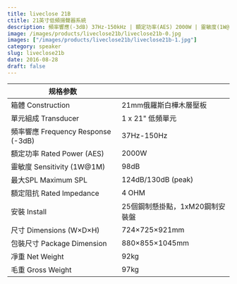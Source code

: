 ```yaml
---
title: liveclose 21B
ctitle: 21英寸低頻揚聲器系統
description: 頻率響應(-3dB) 37Hz-150kHz | 額定功率(AES) 2000W | 靈敏度(1W@1M) 98dB | 最大SPL 124dB/130dB (peak)
image: /images/products/liveclose21b/liveclose21b-0.jpg
images: ["/images/products/liveclose21b/liveclose21b-1.jpg"]
category: speaker
slug: liveclose21b
date: 2016-08-28
draft: false
---
```


| 规格参数        |              |
| ------------- | -------------------------------------- |
| 箱體 Construction                | 21mm俄羅斯白樺木層壓板       | 
| 單元組成 Transducer                | 1 x 21" 低頻單元        |
| 頻率響應 Frequency Response (-3dB) | 37Hz-150Hz          |
| 額定功率 Rated Power (AES)         | 2000W               |
| 靈敏度 Sensitivity (1W@1M)        | 98dB                |
| 最大SPL Maximum SPL              | 124dB/130dB (peak)  |
| 額定阻抗 Rated Impedance           | 4 OHM               |
| 安裝 Install                     | 25個鋼制懸掛點，1xM20鋼制安裝盤 |
| 尺寸 Dimensions (W×D×H)          | 724×725×921mm       |
| 包裝尺寸 Package Dimension         | 880×855×1045mm      |
| 凈重 Net Weight                  | 92kg                |
| 毛重 Gross Weight                | 97kg                |
